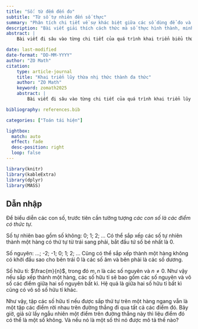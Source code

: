 ---
title: "Số: từ đếm đến đo"
subtitle: "Từ số tự nhiên đến số thực"
summary: "Phân tích chi tiết về sự khác biệt giữa các số dùng để đo và dùng để đếm."
description: "Bài viết giải thích cách thức mà số thực hình thành, minh họa sự xuất hiện tự nhiên của số thực xuất phát từ sự tách biệt giữa nhu cầu đếm và nhu cầu đo."
abstract: |
    Bài viết đi sâu vào từng chi tiết của quá trình khai triển biểu thức $(1+x)^n$ thành đa thức $$1+nx+\frac{(n-1)n}{2}x^2+\frac{(n-2)(n-1)n}{6}x^3+\cdots+x^n$$ bằng quy tắc nhân phân phối. Quy tắc này được áp dụng khéo léo vào các trường hợp đơn giản, kèm theo sơ đồ minh họa phù hợp, làm xuất hiện các hình mẫu cần thiết để diễn giải định lý nhị thức. Sự xuất hiện tự nhiên của tam giác <span data-bs-toggle="tooltip" title="Pascal">Pát-si-cao</span>\footnote{Pascal}, nổi tiếng là một hình mẫu để tính các hệ số nhị thức, đã minh chứng cho sự khéo léo này. Bài viết không chỉ truyền đạt kiến thức kỹ thuật, mà còn thúc đẩy khả năng tư duy hợp lý và sáng tạo trong nghiên cứu, từ khi phát hiện đến khi hoàn thiện một vấn đề toán học.

date: last-modified
date-format: "DD-MM-YYYY"
author: "ZO Math"
citation:
    type: article-journal
    title: "Khai triển lũy thừa nhị thức thành đa thức"
    author: "ZO Math"
    keyword: zomath2025
    abstract: |
        Bài viết đi sâu vào từng chi tiết của quá trình khai triển lũy thừa nhị thức thành đa thức bằng quy tắc nhân phân phối. Quy tắc này được áp dụng khéo léo vào các trường hợp đơn giản, kèm theo sơ đồ minh họa phù hợp, làm xuất hiện các hình mẫu cần thiết để diễn giải định lý nhị thức. Sự xuất hiện tự nhiên của tam giác Pascal, nổi tiếng là một hình mẫu để tính các hệ số nhị thức, đã minh chứng cho sự khéo léo này. Bài viết không chỉ truyền đạt kiến thức kỹ thuật, mà còn thúc đẩy khả năng tư duy hợp lý và sáng tạo trong nghiên cứu, từ khi phát hiện đến khi hoàn thiện một vấn đề toán học.

bibliography: references.bib

categories: ["Toán tái hiện"]

lightbox:
  match: auto
  effect: fade
  desc-position: right
  loop: false
---

```{r setup, include=FALSE}
library(knitr)
library(kableExtra)
library(dplyr)
library(MASS)
```

## Dẫn nhập {#sec-dan-nhap}

Để biểu diễn các con số, trước tiên cần tưởng tượng *các con số là các điểm có thức tự*.

Số tự nhiên bao gồm số không: 0; 1; 2; ... Có thể sắp xếp các số tự nhiên thành một hàng có thứ tự từ trái sang phải, bắt đầu tứ số bé nhất là $0$.

Số nguyên: ...; -2; -1; 0; 1; 2; ... Cũng có thể sắp xếp thành một hàng không có khởi đầu sao cho bên trái $0$ là các số âm và bên phải là các số dương.

Số hữu tỉ: $\frac{m}{n}$, trong đó $m, n$ là các số nguyên và $n\ne 0$. Như vậy nếu sắp xếp thành một hàng, các số hữu tỉ sẽ bao gồm các số nguyên và vô số các điểm giữa hai số nguyên bất kì. Hệ quả là giữa hai số hữu tỉ bất kì cũng có vô số số hữu tỉ khác.

Như vậy, tập các số hữu tỉ nếu được sắp thứ tự trên một hàng ngang vẫn là một tập các điểm rời nhau trên đường thẳng đi qua tất cả các điểm đó. Bây giờ, giả sử lấy ngẫu nhiên một điểm trên đường thẳng này thì liệu điểm đó có thể là một số không. Và nếu nó là một số thì nó được mô tả thế nào?


